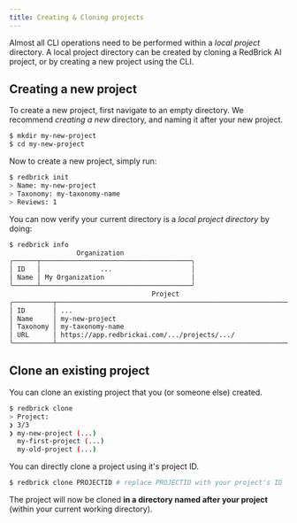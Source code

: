 ```yaml
---
title: Creating & Cloning projects
---
```


Almost all CLI operations need to be performed within a _local project_ directory. A local project directory can be created by cloning a RedBrick AI project, or by creating a new project using the CLI.&#x20;

## Creating a new project

To create a new project, first navigate to an empty directory. We recommend _creating a new_ directory, and naming it after your new project.

```bash
$ mkdir my-new-project
$ cd my-new-project
```

Now to create a new project, simply run:&#x20;

```bash
$ redbrick init
> Name: my-new-project
> Taxonomy: my-taxonomy-name
> Reviews: 1
```

You can now verify your current directory is a _local project directory_ by doing:&#x20;

```bash
$ redbrick info
                 Organization                  
╭──────┬──────────────────────────────────────╮
│ ID   │               ...                    │
│ Name │ My Organization                      │
╰──────┴──────────────────────────────────────╯
                                    Project                                     
╭──────────┬───────────────────────────────────────────────────────────────────╮
│ ID       │ ...                                                               │
│ Name     │ my-new-project                                                    │
│ Taxonomy │ my-taxonomy-name                                                  │
│ URL      │ https://app.redbrickai.com/.../projects/.../                      │
╰──────────┴───────────────────────────────────────────────────────────────────╯
```

## Clone an existing project

You can clone an existing project that you (or someone else) created.&#x20;

```bash
$ redbrick clone 
> Project: 
❯ 3/3
❯ my-new-project (...)
  my-first-project (...)
  my-old-project (...)
```

You can directly clone a project using it's project ID.

```bash
$ redbrick clone PROJECTID # replace PROJECTID with your project's ID
```

The project will now be cloned **in a directory named after your project** (within your current working directory).&#x20;
